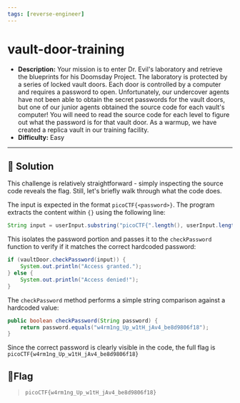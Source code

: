 ---
tags: [reverse-engineer]
---
# vault-door-training

- **Description:** Your mission is to enter Dr. Evil's laboratory and retrieve the blueprints for his Doomsday Project. 
The laboratory is protected by a series of locked vault doors. 
Each door is controlled by a computer and requires a password to open. Unfortunately, our undercover agents have not been able to obtain the secret passwords for the vault doors, but one of our junior agents obtained the source code for each vault's computer! You will need to read the source code for each level to figure out what the password is for that vault door. 
As a warmup, we have created a replica vault in our training facility.
- **Difficulty:** Easy

---

## 🔎 Solution
This challenge is relatively straightforward - simply inspecting the source code reveals the flag. 
Still, let's briefly walk through what the code does.

The input is expected in the format `picoCTF{<password>}`. 
The program extracts the content within `{}` using the following line:
```java
String input = userInput.substring("picoCTF{".length(), userInput.length() - 1);
```
This isolates the password portion and passes it to the `checkPassword` function to verify if it matches the correct hardcoded password:
```java
if (vaultDoor.checkPassword(input)) {
    System.out.println("Access granted.");
} else {
    System.out.println("Access denied!");
}
```
The `checkPassword` method performs a simple string comparison against a hardcoded value:
```java
public boolean checkPassword(String password) {
    return password.equals("w4rm1ng_Up_w1tH_jAv4_be8d9806f18");
}
```
Since the correct password is clearly visible in the code, the full flag is `picoCTF{w4rm1ng_Up_w1tH_jAv4_be8d9806f18}`

## 🚩Flag
> `picoCTF{w4rm1ng_Up_w1tH_jAv4_be8d9806f18}`
